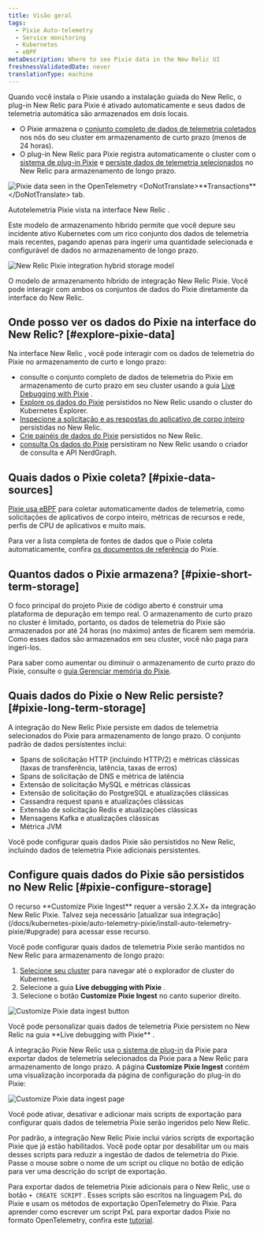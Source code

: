 ```yaml
---
title: Visão geral
tags:
  - Pixie Auto-telemetry
  - Service monitoring
  - Kubernetes
  - eBPF
metaDescription: Where to see Pixie data in the New Relic UI
freshnessValidatedDate: never
translationType: machine
---
```






Quando você instala o Pixie usando a instalação guiada do New Relic, o plug-in New Relic para Pixie é ativado automaticamente e seus dados de telemetria automática são armazenados em dois locais.

* O Pixie armazena o [conjunto completo de dados de telemetria coletados](#pixie-data-sources) nos nós do seu cluster em armazenamento de curto prazo (menos de 24 horas).
* O plug-in New Relic para Pixie registra automaticamente o cluster com o [sistema de plug-in Pixie](https://docs.px.dev/reference/plugins/plugin-system/) e [persiste dados de telemetria selecionados](#pixie-long-term-storage) no New Relic para armazenamento de longo prazo.

<img
  title="The UI of New Relic pulls data from data seen in the OpenTelemetry <DoNotTranslate>**Transactions**</DoNotTranslate> tab. "
  alt="Pixie data seen in the OpenTelemetry <DoNotTranslate>**Transactions**</DoNotTranslate> tab. "
  src={pixieServiceOtelTransactions}
/>

<figcaption>
  Autotelemetria Pixie vista na interface New Relic .
</figcaption>

Este modelo de armazenamento híbrido permite que você depure seu incidente ativo Kubernetes com um rico conjunto dos dados de telemetria mais recentes, pagando apenas para ingerir uma quantidade selecionada e configurável de dados no armazenamento de longo prazo.

<img
  title="The New Relic Pixie integration hybrid storage model"
  alt="New Relic Pixie integration hybrid storage model"
  src={pixieIntegrationHybridStorage}
/>

<figcaption>
  O modelo de armazenamento híbrido de integração New Relic Pixie. Você pode interagir com ambos os conjuntos de dados do Pixie diretamente da interface do New Relic.
</figcaption>

## Onde posso ver os dados do Pixie na interface do New Relic? [#explore-pixie-data]

Na interface New Relic , você pode interagir com os dados de telemetria do Pixie no armazenamento de curto e longo prazo:

* consulte o conjunto completo de dados de telemetria do Pixie em armazenamento de curto prazo em seu cluster usando a guia [Live Debugging with Pixie](/docs/kubernetes-pixie/auto-telemetry-pixie/understand-use-data/live-debugging-with-pixie) .
* [Explore os dados do Pixie](/docs/kubernetes-pixie/auto-telemetry-pixie/understand-use-data/explore-pixie-data) persistidos no New Relic usando o cluster do Kubernetes Explorer.
* [Inspecione a solicitação e as respostas do aplicativo de corpo inteiro](/docs/kubernetes-pixie/auto-telemetry-pixie/understand-use-data/pixie-entities) persistidas no New Relic.
* [Crie painéis de dados do Pixie](/docs/kubernetes-pixie/auto-telemetry-pixie/understand-use-data/dashboard-pixie-data) persistidos no New Relic.
* [consulta Os dados do Pixie](/docs/kubernetes-pixie/auto-telemetry-pixie/understand-use-data/query-pixie-data) persistiram no New Relic usando o criador de consulta e API NerdGraph.

## Quais dados o Pixie coleta? [#pixie-data-sources]

[Pixie usa eBPF](https://docs.px.dev/about-pixie/pixie-ebpf/) para coletar automaticamente dados de telemetria, como solicitações de aplicativos de corpo inteiro, métricas de recursos e rede, perfis de CPU de aplicativos e muito mais.

Para ver a lista completa de fontes de dados que o Pixie coleta automaticamente, confira [os documentos de referência](https://docs.px.dev/about-pixie/data-sources/) do Pixie.

## Quantos dados o Pixie armazena? [#pixie-short-term-storage]

O foco principal do projeto Pixie de código aberto é construir uma plataforma de depuração em tempo real. O armazenamento de curto prazo no cluster é limitado, portanto, os dados de telemetria do Pixie são armazenados por até 24 horas (no máximo) antes de ficarem sem memória. Como esses dados são armazenados em seu cluster, você não paga para ingeri-los.

Para saber como aumentar ou diminuir o armazenamento de curto prazo do Pixie, consulte o [guia Gerenciar memória do Pixie](/docs/kubernetes-pixie/auto-telemetry-pixie/advanced-configuration/manage-pixie-memory/).

## Quais dados do Pixie o New Relic persiste? [#pixie-long-term-storage]

A integração do New Relic Pixie persiste em dados de telemetria selecionados do Pixie para armazenamento de longo prazo. O conjunto padrão de dados persistentes inclui:

* Spans de solicitação HTTP (incluindo HTTP/2) e métricas clássicas (taxas de transferência, latência, taxas de erros)
* Spans de solicitação de DNS e métrica de latência
* Extensão de solicitação MySQL e métricas clássicas
* Extensão de solicitação do PostgreSQL e atualizações clássicas
* Cassandra request spans e atualizações clássicas
* Extensão de solicitação Redis e atualizações clássicas
* Mensagens Kafka e atualizações clássicas
* Métrica JVM

Você pode configurar quais dados Pixie são persistidos no New Relic, incluindo dados de telemetria Pixie adicionais persistentes.

## Configure quais dados do Pixie são persistidos no New Relic [#pixie-configure-storage]

<Callout variant="important">
  O recurso <DoNotTranslate>**Customize Pixie Ingest**</DoNotTranslate> requer a versão 2.X.X+ da integração New Relic Pixie. Talvez seja necessário [atualizar sua integração](/docs/kubernetes-pixie/auto-telemetry-pixie/install-auto-telemetry-pixie/#upgrade) para acessar esse recurso.
</Callout>

Você pode configurar quais dados de telemetria Pixie serão mantidos no New Relic para armazenamento de longo prazo:

1. [Selecione seu cluster](https://one.newrelic.com/kubernetes-cluster-explorer) para navegar até o explorador de cluster do Kubernetes.
2. Selecione a guia <DoNotTranslate>**Live debugging with Pixie**</DoNotTranslate> .
3. Selecione o botão <DoNotTranslate>**Customize Pixie Ingest**</DoNotTranslate> no canto superior direito.

<img
  title="Customize Pixie data ingest button"
  alt="Customize Pixie data ingest button"
  src={pixieCustomizeIngestButton}
/>

<figcaption>
  Você pode personalizar quais dados de telemetria Pixie persistem no New Relic na guia <DoNotTranslate>**Live debugging with Pixie**</DoNotTranslate> .
</figcaption>

A integração Pixie New Relic usa [o sistema de plug-in](https://docs.px.dev/reference/plugins/plugin-system/) da Pixie para exportar dados de telemetria selecionados da Pixie para a New Relic para armazenamento de longo prazo. A página <DoNotTranslate>**Customize Pixie Ingest**</DoNotTranslate> contém uma visualização incorporada da página de configuração do plug-in do Pixie:

<img
  title="Customize Pixie data ingest page"
  alt="Customize Pixie data ingest page"
  src={pixieCustomizeIngest}
/>

<figcaption>
  Você pode ativar, desativar e adicionar mais scripts de exportação para configurar quais dados de telemetria Pixie serão ingeridos pelo New Relic.
</figcaption>

Por padrão, a integração New Relic Pixie inclui vários scripts de exportação Pixie que já estão habilitados. Você pode optar por desabilitar um ou mais desses scripts para reduzir a ingestão de dados de telemetria do Pixie. Passe o mouse sobre o nome de um script ou clique no botão de edição para ver uma descrição do script de exportação.

Para exportar dados de telemetria Pixie adicionais para o New Relic, use o botão `+ CREATE SCRIPT` . Esses scripts são escritos na linguagem PxL do Pixie e usam os métodos de exportação OpenTelemetry do Pixie. Para aprender como escrever um script PxL para exportar dados Pixie no formato OpenTelemetry, confira este [tutorial](https://docs.px.dev/tutorials/integrations/otel/).